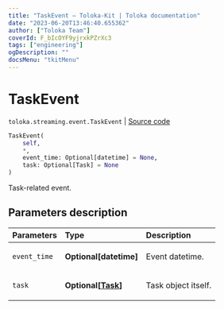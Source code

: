 ```yaml
---
title: "TaskEvent — Toloka-Kit | Toloka documentation"
date: "2023-06-20T13:46:40.655362"
author: ["Toloka Team"]
coverId: F_bIcOYF9yjrxkPZrXc3
tags: ["engineering"]
ogDescription: ""
docsMenu: "tkitMenu"
---
```


# TaskEvent

`toloka.streaming.event.TaskEvent` | [Source code](https://github.com/Toloka/toloka-kit/blob/v1.2.0/src/streaming/event.py#L55)

```python
TaskEvent(
    self,
    *,
    event_time: Optional[datetime] = None,
    task: Optional[Task] = None
)
```

Task-related event.

## Parameters description

| Parameters | Type | Description |
| :----------| :----| :-----------|
`event_time`|**Optional\[datetime\]**|<p>Event datetime.</p>
`task`|**Optional\[[Task](/docs/toloka-kit/reference/toloka.client.task.Task)\]**|<p>Task object itself.</p>